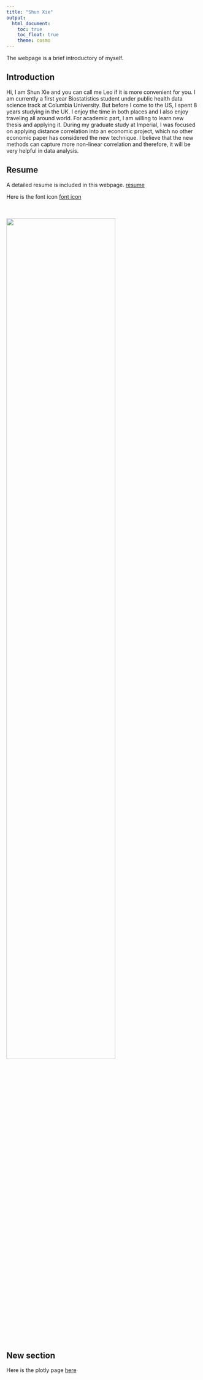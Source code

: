 ```yaml
---
title: "Shun Xie"
output: 
  html_document:
    toc: true
    toc_float: true
    theme: cosmo
---
```

The webpage is a brief introductory of myself. 


## Introduction

Hi, I am Shun Xie and you can call me Leo if it is more convenient for you. I am currently a first year Biostatistics student under public health data science track at Columbia University. But before I come to the US, I spent 8 years studying in the UK. I enjoy the time in both places and I also enjoy traveling all around world. For academic part, I am willing to learn new thesis and applying it. During my graduate study at Imperial, I was focused on applying distance correlation into an economic project, which no other economic paper has considered the new technique. I believe that the new methods can capture more non-linear correlation and therefore, it will be very helpful in data analysis. 

## Resume
A detailed resume is included in this webpage. [resume](resume/resume.html)




Here is the font icon [font icon](https://fontawesome.com/icons)



<br><br><img src="images/NationalGeographic_2572187_3x2.webp" style="width:75%"><br>

## New section

Here is the plotly page [here](plotly.html)




